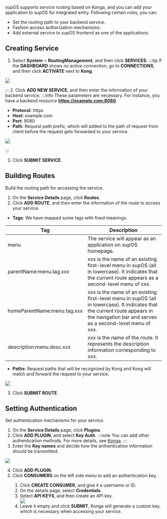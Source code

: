supOS supports service routing based on Konga, and you can add your application to supOS for integrated entry. Following certain rules, you can:
- Set the routing path to your backend service.
- Fashion access authorization mechanisms.
- Add external service to supOS frontend as one of the applications.

## Creating Service
1. Select **System** > **RoutingManagement**, and then click **SERVICES**.
:::tip
If the **DASHBOARD** shows no active connection, go to **CONNECTIONS**, and then click **ACTIVATE** next to **Kong**.

<img src="http://communityimage2.oss-cn-hangzhou.aliyuncs.com/29.png" />

:::
2. Click **ADD NEW SERVICE**, and then enter the information of your backend service.
:::info
These parameters are necessary. For instance, you have a backend resource **https://example.com:8080**.
- **Protocol**: https
- **Host**: example.com
- **Port**: 8080
- **Path**: Request path prefix, which will added to the path of request from client before the request gets forwarded to your service.

<img width={650} src="http://communityimage2.oss-cn-hangzhou.aliyuncs.com/30.png" />

:::

3. Click **SUBMIT SERVICE**.

## Building Routes
Build the routing path for accessing the service.
1. On the **Service Details** page, click **Routes**.
2. Click **ADD ROUTE**, and then enter the information of the route to access your service.
- **Tags**: We have mapped some tags with fixed meanings.

<table>
        <thead>
            <tr>
                <th>Tag</th>
                <th>Description</th>
            </tr>
        </thead>
        <tbody>
            <tr>
                <td>menu</td>
                <td>The service will appear as an application on supOS homepage.</td>
            </tr>
            <tr>
                <td>parentName:menu.tag.xxx</td>
                <td>xxx is the name of an existing first-level menu in supOS (all in lowercase). It indicates that the current route appears as a second-level menu of xxx.</td>
            </tr>
            <tr>
                <td>homeParentName:menu.tag.xxx</td>
                <td>xxx is the name of an existing first-level menu in supOS (all in lowercase). It indicates that the current route appears in the navigation bar and serves as a second-level menu of xxx.</td>
            </tr>
            <tr>
                <td>description:menu.desc.xxx</td>
                <td>xxx is the name of the route. It represents the description information corresponding to xxx.</td>
            </tr>
        </tbody>
    </table>

- **Paths**: Request paths that will be recognized by Kong and Kong will match and forward the request to your service.

<img width={650} src="http://communityimage2.oss-cn-hangzhou.aliyuncs.com/31.png" />

3. Click **SUBMIT ROUTE**.

## Setting Authentication
Set authentication mechanisms for your service.
1. On the **Service Details** page, click **Plugins**.
2. Click **ADD PLUGIN**, and select **Key Auth**.
:::note
You can add other authentication methods. For more details, see <a href="https://github.com/pantsel/konga/blob/master/README.md">Konga</a>.
:::
3. Enter the **Key names** and decide how the anthentication information should be transmitted.

<img width={650} src="http://communityimage2.oss-cn-hangzhou.aliyuncs.com/32.png" />

4. Click **ADD PLUGIN**.
5. Click **CONSUMERS** on the left side menu to add an authentication key.

<ol>
<ol> 
<li>Click <b>CREATE CONSUMER</b>, and give it a username or ID.</li>
<li>On the details page, select <b>Credentials</b>.</li>
<li>Select <b>API KEYS</b>, and then create an API key.</li>
<img src="http://communityimage2.oss-cn-hangzhou.aliyuncs.com/33.png" />
<li>Leave it empty and click <b>SUBMIT</b>, Konga will generate a custom key, which is necessary when accessing your service.</li>
</ol>
</ol> 